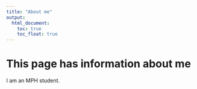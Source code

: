 ```yaml
---
title: "About me"
output: 
  html_document:
    toc: true
    toc_float: true
---
```


# This page has information about me

I am an MPH student.